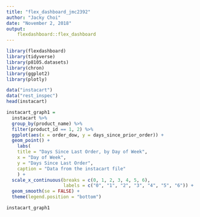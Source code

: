 ```yaml
---
title: "flex_dashboard_jmc2392"
author: "Jacky Choi"
date: "November 2, 2018"
output:
    flexdashboard::flex_dashboard
---
```


```r
library(flexdashboard)
library(tidyverse)
library(p8105.datasets)
library(chron)
library(ggplot2)
library(plotly)
```

```r
data("instacart")
data("rest_inspec")
head(instacart)
```

```r
instacart_graph1 = 
  instacart %>% 
  group_by(product_name) %>% 
  filter(product_id == 1, 2) %>% 
  ggplot(aes(x = order_dow, y = days_since_prior_order)) + 
  geom_point() +
    labs(
    title = "Days Since Last Order, by Day of Week",
    x = "Day of Week",
    y = "Days Since Last Order",
    caption = "Data from the instacart file"
    ) +
  scale_x_continuous(breaks = c(0, 1, 2, 3, 4, 5, 6),
                     labels = c("0", "1", "2", "3", "4", "5", "6")) + 
  geom_smooth(se = FALSE) +
  theme(legend.position = "bottom")

instacart_graph1
```
